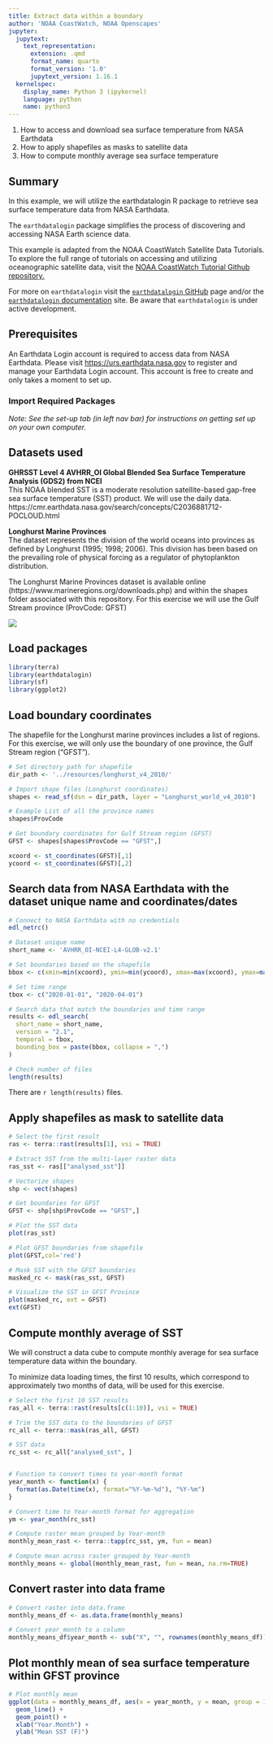 ```yaml
---
title: Extract data within a boundary
author: 'NOAA CoastWatch, NOAA Openscapes'
jupyter:
  jupytext:
    text_representation:
      extension: .qmd
      format_name: quarto
      format_version: '1.0'
      jupytext_version: 1.16.1
  kernelspec:
    display_name: Python 3 (ipykernel)
    language: python
    name: python3
---
```


::: {.callout-note title="Learning Objectives"}
1.  How to access and download sea surface temperature from NASA Earthdata
2.  How to apply shapefiles as masks to satellite data
3.  How to compute monthly average sea surface temperature
:::

## Summary

In this example, we will utilize the earthdatalogin R package to retrieve sea surface temperature data from NASA Earthdata.

The `earthdatalogin` package simplifies the process of discovering and accessing NASA Earth science data.

This example is adapted from the NOAA CoastWatch Satellite Data Tutorials. To explore the full range of tutorials on accessing and utilizing oceanographic satellite data, visit the [NOAA CoastWatch Tutorial Github repository.](https://github.com/coastwatch-training/CoastWatch-Tutorials)

For more on `earthdatalogin` visit the [`earthdatalogin` GitHub](https://github.com/boettiger-lab/earthdatalogin/) page and/or the [`earthdatalogin` documentation](https://boettiger-lab.github.io/earthdatalogin/) site. Be aware that `earthdatalogin` is under active development.

## Prerequisites

An Earthdata Login account is required to access data from NASA Earthdata. Please visit <https://urs.earthdata.nasa.gov> to register and manage your Earthdata Login account. This account is free to create and only takes a moment to set up.

### Import Required Packages

*Note: See the set-up tab (in left nav bar) for instructions on getting set up on your own computer.*

## Datasets used

**GHRSST Level 4 AVHRR_OI Global Blended Sea Surface Temperature Analysis (GDS2) from NCEI**\
This NOAA blended SST is a moderate resolution satellite-based gap-free sea surface temperature (SST) product. We will use the daily data. https://cmr.earthdata.nasa.gov/search/concepts/C2036881712-POCLOUD.html

**Longhurst Marine Provinces**\
The dataset represents the division of the world oceans into provinces as defined by Longhurst (1995; 1998; 2006). This division has been based on the prevailing role of physical forcing as a regulator of phytoplankton distribution.

The Longhurst Marine Provinces dataset is available online (https://www.marineregions.org/downloads.php) and within the shapes folder associated with this repository. For this exercise we will use the Gulf Stream province (ProvCode: GFST)

![](../images/longhurst.png)

## Load packages

```r
library(terra)
library(earthdatalogin)
library(sf)
library(ggplot2)
```

## Load boundary coordinates

The shapefile for the Longhurst marine provinces includes a list of regions.\
For this exercise, we will only use the boundary of one province, the Gulf Stream region ("GFST").

```r

# Set directory path for shapefile
dir_path <- '../resources/longhurst_v4_2010/'

# Import shape files (Longhurst coordinates)
shapes <- read_sf(dsn = dir_path, layer = "Longhurst_world_v4_2010")

# Example List of all the province names
shapes$ProvCode

# Get boundary coordinates for Gulf Stream region (GFST)
GFST <- shapes[shapes$ProvCode == "GFST",]

xcoord <- st_coordinates(GFST)[,1]
ycoord <- st_coordinates(GFST)[,2]

```

## Search data from NASA Earthdata with the dataset unique name and coordinates/dates

```r
# Connect to NASA Earthdata with no credentials
edl_netrc()
```

```r
# Dataset unique name
short_name <- 'AVHRR_OI-NCEI-L4-GLOB-v2.1'

# Set boundaries based on the shapefile
bbox <- c(xmin=min(xcoord), ymin=min(ycoord), xmax=max(xcoord), ymax=max(ycoord)) 

# Set time range
tbox <- c("2020-01-01", "2020-04-01")

# Search data that match the boundaries and time range
results <- edl_search(
  short_name = short_name,
  version = "2.1",
  temporal = tbox,
  bounding_box = paste(bbox, collapse = ",")
)

# Check number of files 
length(results)
```

There are `r length(results)` files.

## Apply shapefiles as mask to satellite data

```r

# Select the first result
ras <- terra::rast(results[1], vsi = TRUE)

# Extract SST from the multi-layer raster data
ras_sst <- ras[["analysed_sst"]]

# Vectorize shapes
shp <- vect(shapes)

# Get boundaries for GFST
GFST <- shp[shp$ProvCode == "GFST",]

# Plot the SST data
plot(ras_sst)

# Plot GFST boundaries from shapefile
plot(GFST,col='red')

# Mask SST with the GFST boundaries
masked_rc <- mask(ras_sst, GFST)

# Visualize the SST in GFST Province
plot(masked_rc, ext = GFST)
ext(GFST)
```

## Compute monthly average of SST

We will construct a data cube to compute monthly average for sea surface temperature data within the boundary.

To minimize data loading times, the first 10 results, which correspond to approximately two months of data, will be used for this exercise.

```r
# Select the first 10 SST results
ras_all <- terra::rast(results[c(1:10)], vsi = TRUE)

# Trim the SST data to the boundaries of GFST
rc_all <- terra::mask(ras_all, GFST)

# SST data
rc_sst <- rc_all["analysed_sst", ]


# Function to convert times to year-month format
year_month <- function(x) {
  format(as.Date(time(x), format="%Y-%m-%d"), "%Y-%m")
}

# Convert time to Year-month format for aggregation
ym <- year_month(rc_sst)

# Compute raster mean grouped by Year-month
monthly_mean_rast <- terra::tapp(rc_sst, ym, fun = mean)

# Compute mean across raster grouped by Year-month
monthly_means <- global(monthly_mean_rast, fun = mean, na.rm=TRUE)


```

## Convert raster into data frame

```r

# Convert raster into data.frame
monthly_means_df <- as.data.frame(monthly_means)

# Convert year_month to a column
monthly_means_df$year_month <- sub("X", "", rownames(monthly_means_df))
```

## Plot monthly mean of sea surface temperature within GFST province

```r

# Plot monthly mean
ggplot(data = monthly_means_df, aes(x = year_month, y = mean, group = 1)) +
  geom_line() +
  geom_point() +
  xlab("Year.Month") + 
  ylab("Mean SST (F)")

```
